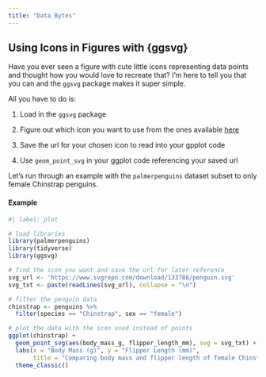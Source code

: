 ```yaml
---
title: "Data Bytes"
---
```


## Using Icons in Figures with {ggsvg}

Have you ever seen a figure with cute little icons representing data points and thought how you would love to recreate that? I'm here to tell you that you can and the `ggsvg` package makes it super simple.

All you have to do is:

1.  Load in the `ggsvg` package

2.  Figure out which icon you want to use from the ones available [here](https://www.svgrepo.com/)

3.  Save the url for your chosen icon to read into your gpplot code

4.  Use `geom_point_svg` in your ggplot code referencing your saved url

Let's run through an example with the `palmerpenguins` dataset subset to only female Chinstrap penguins.

::: callout-note
#### Example

```r
#| label: plot

# load libraries
library(palmerpenguins)
library(tidyverse)
library(ggsvg)

# find the icon you want and save the url for later reference
svg_url <- 'https://www.svgrepo.com/download/133788/penguin.svg'
svg_txt <- paste(readLines(svg_url), collapse = "\n")

# filter the penguin data
chinstrap <- penguins %>% 
  filter(species == "Chinstrap", sex == "female")

# plot the data with the icon used instead of points
ggplot(chinstrap) + 
  geom_point_svg(aes(body_mass_g, flipper_length_mm), svg = svg_txt) + 
  labs(x = "Body Mass (g)", y = "Flipper Length (mm)", 
       title = "Comparing body mass and flipper length of female Chinstrap penguins") +
  theme_classic()
```
:::
